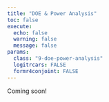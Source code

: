 ```yaml
---
title: "DOE & Power Analysis"
toc: false
execute:
  echo: false
  warning: false
  message: false
params:
  class: "9-doe-power-analysis"
  logitrcars: FALSE
  formr4conjoint: FALSE
---
```


Coming soon!
